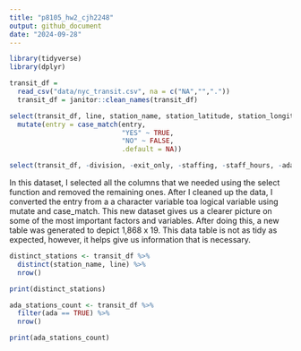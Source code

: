 ```yaml
---
title: "p8105_hw2_cjh2248"
output: github_document
date: "2024-09-28"
---
```


```r
library(tidyverse)
library(dplyr)
```

```r
transit_df = 
  read_csv("data/nyc_transit.csv", na = c("NA","","."))
  transit_df = janitor::clean_names(transit_df)
```

```r
select(transit_df, line, station_name, station_latitude, station_longitude, starts_with("route"), entry, vending, entrance_type, ada) |>
  mutate(entry = case_match(entry, 
                            "YES" ~ TRUE, 
                            "NO" ~ FALSE, 
                            .default = NA))

select(transit_df, -division, -exit_only, -staffing, -staff_hours, -ada_notes, -free_crossover, -north_south_street, -east_west_street, -corner, -entrance_latitude, -entrance_longitude, -station_location,-entrance_location)
```

In this dataset, I selected all the columns that we needed using the select function and removed the remaining ones. After I cleaned up the data, I converted the entry from a a character variable toa logical variable using mutate and case_match. This new dataset gives us a clearer picture on some of the most important factors and variables. After doing this,  a new table was generated to depict 1,868 x 19. This data table is not as tidy as expected, however, it helps give us information that is necessary. 

```r
distinct_stations <- transit_df %>%
  distinct(station_name, line) %>%
  nrow()
```

```r
print(distinct_stations)
```
```r
ada_stations_count <- transit_df %>%
  filter(ada == TRUE) %>%
  nrow()

```
```r
print(ada_stations_count)
```






